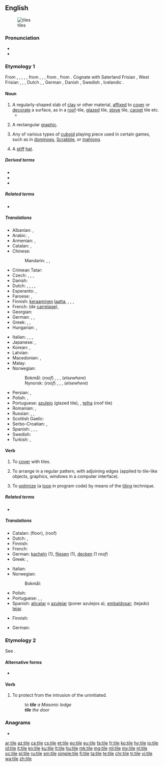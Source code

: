 ==English==
{{wikipedia|dab=tile (disambiguation)}}
{{wikipedia}}

[[File:A aesthetic tile.JPG|thumb|tiles]]

===Pronunciation===
* {{IPA|/taɪl/|lang=en}}
* {{rhymes|aɪl|lang=en}}

===Etymology 1===
From {{etyl|enm|en}} {{m|enm|tile}}, {{m|enm|tyle}}, {{m|enm|tigel}}, {{m|enm|tiȝel}}, {{m|enm|teȝele}}, from {{etyl|ang|en}} {{m|ang|tieġle}}, {{m|ang|tiġle}}, {{m|ang|tiġele||tile; brick}}, from {{inh|en|gem-pro|*tigulǭ||tile}}, from {{etyl|la|en}} {{m|la|tēgula}}. Cognate with Saterland Frisian {{m|stq|Tichel||tile}}, West Frisian {{m|fy|teil}}, {{m|fy|tegel}}, {{m|fy|tichel||tile}}, Dutch {{m|nl|tichel}}, {{m|nl|tegel||tile}}, German {{m|de|Ziegel||brick; tile}}, Danish {{m|da|tegl||brick}}, Swedish {{m|sv|tegel||brick; tile}}, Icelandic {{m|is|tigl||tile; brick}}.

====Noun====
{{en-noun}}

# A regularly-shaped slab of [[clay]] or other material, [[affixed]] to [[cover]] or [[decorate]] a surface, as in a [[roof]]-tile, [[glazed]] tile, [[stove]] tile, [[carpet]] tile etc.
#* {{quote-book|year=1963|author={{w|Margery Allingham}}
|title={{w|The China Governess}}
|chapter=3|url=http://openlibrary.org/works/OL2004261W
|passage=Sepia Delft '''tiles''' surrounded the fireplace, their crudely drawn Biblical scenes in faded cyclamen blending with the pinkish pine, while above them, instead of a mantelshelf, there was an archway high enough to form a balcony with slender balusters and a tapestry-hung wall behind.}}
# {{lb|en|computing}} A rectangular [[graphic]].
#: {{ux|en|Each '''tile''' within Google Maps consists of 256 &times; 256 pixels.}}
#: {{ux|en|Sprites and '''tiles''' that are hidden in the prototype ROM file can be recovered.}}
# Any of various types of [[cuboid]] playing piece used in certain games, such as in [[dominoes]], [[Scrabble]], or [[mahjong]].
# {{lb|en|dated}} A [[stiff]] [[hat]].
#: {{rfquotek|Charles Dickens}}

=====Derived terms=====
* {{l|en|glazed tile}}
* {{l|en|out on the tiles}}
* {{l|en|tilework}}

=====Related terms=====
* {{l|en|tiler}}

=====Translations=====
{{trans-top|mostly rectangular shaped sheet of ceramic or fired clay to cover surfaces}}
* Albanian: {{t+|sq|tjegull}}, {{t+|sq|pllakë}}
* Arabic: {{t|ar|قِرْمِيدَة|f}}, {{qualifier|collective}} {{t|ar|قِرْمِيد}}
* Armenian: {{t+|hy|կղմինդր}}, {{t+|hy|հախճասալ}}
* Catalan: {{t+|ca|teula|f}}, {{t|ca|rajola|f}}
* Chinese:
*: Mandarin: {{t+|cmn|瓦|tr=wǎ|sc=Hani}}, {{t+|cmn|磚瓦|sc=Hani}}, {{t+|cmn|砖瓦|tr=zhuānwǎ|sc=Hani}}
* Crimean Tatar: {{t|crh|kiramet}}
* Czech: {{t|cs|dlaždice|f}} {{qualifier|floor tile}}, {{t|cs|kachle|f}}, {{t|cs|obkladačka|f}} {{qualifier|wall tile}}, {{t+|cs|taška|f}} {{qualifier|roof tile}}
* Danish: {{t+|da|tegl|c}}
* Dutch: {{t+|nl|tegel|m}}, {{t+|nl|vloertegel|f}}, {{t|nl|muurtegel|m}}, {{t+|nl|pan|f}}, {{t+|nl|dakpan|f}}
* Esperanto: {{t|eo|kahelo}}, {{t|eo|tegolo}}
* Faroese: {{t|fo|flís|f}} {{qualifier|floor tile}}, {{t|fo|tigul|m}} {{qualifier|roof tile}}
* Finnish: [[keraaminen]] [[laatta]], {{t|fi|koristelaatta}}, {{t+|fi|kaakeli}}, {{t+|fi|tiili}}, {{t+|fi|laatta}}
* French: {{t+|fr|carreau|m}} (de [[carrelage]]), {{t+|fr|tuile|f}}
* Georgian: {{t|ka|კრამიტი}}
* German: {{t+|de|Kachel|f}}, {{t+|de|Fliese|f}}, {{qualifier|roof tile}} {{t+|de|Dachziegel|m}}
* Greek: {{t+|el|πλακίδιο|n}}, {{t+|el|πλακάκι|n}}, {{qualifier|roof tile}} {{t+|el|κεραμίδι|n}}
* Hungarian: {{t+|hu|cserép}}, {{t+|hu|csempe}}
{{trans-mid}}
* Italian: {{qualifier|floor and wall tile}} {{t+|it|piastrella|f}}, {{t+|it|mattonella|f}}, {{qualifier|roof tile}} {{t+|it|tegola|f}}, {{t+|it|coppo|m}}
* Japanese: {{t+|ja|タイル|tr=tairu}}, {{qualifier|roof tile}} {{t+|ja|瓦|tr=かわら, kawara}}
* Korean: {{t|ko|​​타일|sc=Kore}}, {{t|ko|기와|sc=Kore}}
* Latvian: {{t|lv|flīze|f}}
* Macedonian: {{qualifier|floor and wall tile}} {{t|mk|плочка|f|tr=plóčka}}, {{qualifier|roof tile}} {{t|mk|ќерамида|tr=ḱerámida}}
* Malay: {{t|ms|jubin}}
* Norwegian:
*: Bokmål: (''roof'') {{t|nb|takstein|m}}, {{t|nb|tegl|n}}, {{t+|nb|teglstein|m}}, (''elsewhere'') {{t|nb|flis|m|f}}
*: Nynorsk: (''roof'') {{t|nn|takstein|m}}, {{t|nn|tegl|n}}, {{t|nn|teglstein|m}}, (''elsewhere'') {{t|nn|flis|f}}
* Persian: {{t+|fa|کاشی|tr=kâši|sc=fa-Arab}}, {{t+|fa|سفال|tr=sofâl|sc=fa-Arab}}
* Polish: {{t+|pl|kafel|m}}, {{t+|pl|kafelek|m}}
* Portuguese: [[azulejo]] {{g|m}} (glazed tile), {{t|pt|ladrilho|m}}, [[telha]] {{g|f}} (roof tile)
* Romanian: {{t+|ro|țiglă|f}}, {{t+|ro|olan|n}}
* Russian: {{t+|ru|пли́тка|f}}, {{qualifier|glazed tile}} {{t+|ru|ка́фель|m}}, {{qualifier|roof tile}} {{t+|ru|черепи́ца|f}}
* Scottish Gaelic: {{t|gd|leacag|f}}
* Serbo-Croatian: {{t+|sh|pločica}}, {{t+|sh|kalj}}
* Spanish: {{qualifier|glazed tile}} {{t+|es|azulejo|m}}, {{t+|es|alicatado|m}}, {{qualifier|floor tile}} {{t+|es|baldosa|f}}, {{qualifier|roof tile}} {{t+|es|teja|f}}
* Swedish: {{t+|sv|taktegel}}
* Turkish: {{t+|tr|kiremit}}, {{t+|tr|karo}}
{{trans-bottom}}

====Verb====
{{en-verb|tiles|tiling|tiled}}

# To [[cover]] with tiles.
# {{lb|en|computing}} To arrange in a regular pattern, with adjoining edges (applied to tile-like objects, graphics, windows in a computer interface).
# {{lb|en|comptheory}} To [[optimize]] (a [[loop]] in program code) by means of the [[tiling]] technique.

=====Related terms=====
* {{l|en|tiler}}

=====Translations=====
{{trans-top|to cover with tiles}}
* Catalan: {{t+|ca|enrajolar}} (floor), {{t+|ca|teular}} (roof)
* Dutch: {{t+|nl|tegelen}}, {{t+|nl|betegelen}}
* Finnish: {{t+|fi|laatoittaa}}
* French: {{t+|fr|tuiler}}
* German: [[kacheln]] (1), [[fliesen]] (1), [[decken]] (1 ''roof'')
* Greek: {{t+|el|πλακοστρώνω}}, {{t|el|στρώνω με πλακάκια}}
{{trans-mid}}
* Italian: {{t|it|piastrellare}}
* Norwegian:
*: Bokmål: {{t|nb|flislegge}}
* Polish: {{t|pl|kafelkować|impf}}
* Portuguese: {{t+|pt|azulejar}}, {{t+|pt|ladrilhar}}, {{t+|pt|telhar}}
* Spanish: [[alicatar]] o [[azulejar]] (poner azulejos a), [[embaldosar]]; (tejado) [[tejar]].
{{trans-bottom}}

{{trans-top|computing: to arrange in regular pattern}}
* Finnish: {{t+|fi|tiilittää}}
{{trans-mid}}
* German: {{t+|de|parzellieren}}
{{trans-bottom}}

===Etymology 2===
See {{m|en|tiler||doorkeeper at a Masonic lodge}}.

====Alternative forms====
* {{l|en|tyle}}

====Verb====
{{en-verb|til}}

# To protect from the intrusion of the uninitiated.
#: ''to '''tile''' a Masonic lodge''
#: '''''tile''' the door''

===Anagrams===
* {{l|en|lite}}

[[ar:tile]]
[[az:tile]]
[[ca:tile]]
[[cs:tile]]
[[et:tile]]
[[eo:tile]]
[[eu:tile]]
[[fa:tile]]
[[fr:tile]]
[[ko:tile]]
[[hy:tile]]
[[io:tile]]
[[id:tile]]
[[it:tile]]
[[kn:tile]]
[[ku:tile]]
[[lt:tile]]
[[hu:tile]]
[[mk:tile]]
[[mg:tile]]
[[ml:tile]]
[[my:tile]]
[[nl:tile]]
[[oc:tile]]
[[pl:tile]]
[[ru:tile]]
[[sm:tile]]
[[simple:tile]]
[[fi:tile]]
[[ta:tile]]
[[te:tile]]
[[chr:tile]]
[[tr:tile]]
[[vi:tile]]
[[wa:tile]]
[[zh:tile]]